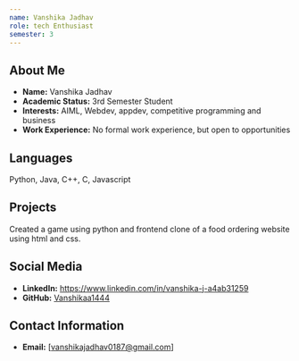 ```yaml
---
name: Vanshika Jadhav
role: tech Enthusiast
semester: 3
---
```


## About Me

- **Name:** Vanshika Jadhav
- **Academic Status:** 3rd Semester Student
- **Interests:** AIML, Webdev, appdev, competitive programming and business 
- **Work Experience:** No formal work experience, but open to opportunities

## Languages
Python, Java, C++, C, Javascript


## Projects
Created a game using python and frontend clone of a food ordering website using html and css.

## Social Media

- **LinkedIn:** https://www.linkedin.com/in/vanshika-j-a4ab31259
- **GitHub:** [Vanshikaa1444](https://github.com/Vanshikaa1444)

## Contact Information

- **Email:** [vanshikajadhav0187@gmail.com]